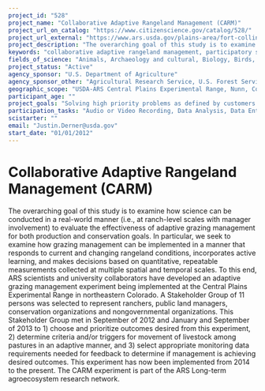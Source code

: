 ```yaml
---
project_id: "528"
project_name: "Collaborative Adaptive Rangeland Management (CARM)"
project_url_on_catalog: "https://www.citizenscience.gov/catalog/528/"
project_url_external: "https://www.ars.usda.gov/plains-area/fort-collins-co/center-for-agricultural-resources-research/rangeland-resources-systems-research/docs/range/adaptive-grazing-management/research/"
project_description: "The overarching goal of this study is to examine how science can be conducted in a real-world manner (i.e., at ranch-level scales with manager involvement) to evaluate the effectiveness of adaptive grazing management for both production and conservation goals.  In particular, we seek to examine how grazing management can be implemented in a manner that responds to current and changing rangeland conditions, incorporates active learning, and makes decisions based on quantitative, repeatable measurements collected at multiple spatial and temporal scales. To this end, ARS scientists and university collaborators have developed an adaptive grazing management experiment being implemented at the Central Plains Experimental Range in northeastern Colorado. A Stakeholder Group of 11 persons was selected to represent ranchers, public land managers, conservation organizations and nongovernmental organizations. This Stakeholder Group met in September of 2012 and January and September of 2013 to 1) choose and prioritize outcomes desired from this experiment, 2) determine criteria and/or triggers for movement of livestock among pastures in an adaptive manner, and 3) select appropriate monitoring data requirements needed for feedback to determine if management is achieving desired outcomes. This experiment has now been implemented from 2014 to the present. The CARM experiment is part of the ARS Long-term agroecosystem research network."
keywords: "collaborative adaptive rangeland management, participatory science, management-science partnerships"
fields_of_science: "Animals, Archaeology and cultural, Biology, Birds, Chemistry, Climate and weather, Computers and technology, Ecology and environment, Education, Food, Geography, Nature and outdoors, Social Science"
project_status: "Active"
agency_sponsor: "U.S. Department of Agriculture"
agency_sponsor_other: "Agricultural Research Service, U.S. Forest Service (USFS)"
geographic_scope: "USDA-ARS Central Plains Experimental Range, Nunn, Colorado, USA"
participant_age: ""
project_goals: "Solving high priority problems as defined by customers through explicit integration and participation in all aspects of management-science co-production research. Efforts are truly integrative and present substantial opportunities for enhanced learning on tradeoffs and synergies of provision of multiple ecosystem services in semiarid rangelands."
participation_tasks: "Audio or Video Recording, Data Analysis, Data Entry, Finding Entities, Geolocation, Identification, Learning, Measurement, Observation, Photography, Problem Solving, Site Selection and/or Description, Specimen/Sample Collection"
scistarter: ""
email: "Justin.Derner@usda.gov"
start_date: "01/01/2012"
---
```


# Collaborative Adaptive Rangeland Management (CARM)

The overarching goal of this study is to examine how science can be conducted in a real-world manner (i.e., at ranch-level scales with manager involvement) to evaluate the effectiveness of adaptive grazing management for both production and conservation goals.  In particular, we seek to examine how grazing management can be implemented in a manner that responds to current and changing rangeland conditions, incorporates active learning, and makes decisions based on quantitative, repeatable measurements collected at multiple spatial and temporal scales. To this end, ARS scientists and university collaborators have developed an adaptive grazing management experiment being implemented at the Central Plains Experimental Range in northeastern Colorado. A Stakeholder Group of 11 persons was selected to represent ranchers, public land managers, conservation organizations and nongovernmental organizations. This Stakeholder Group met in September of 2012 and January and September of 2013 to 1) choose and prioritize outcomes desired from this experiment, 2) determine criteria and/or triggers for movement of livestock among pastures in an adaptive manner, and 3) select appropriate monitoring data requirements needed for feedback to determine if management is achieving desired outcomes. This experiment has now been implemented from 2014 to the present. The CARM experiment is part of the ARS Long-term agroecosystem research network.
